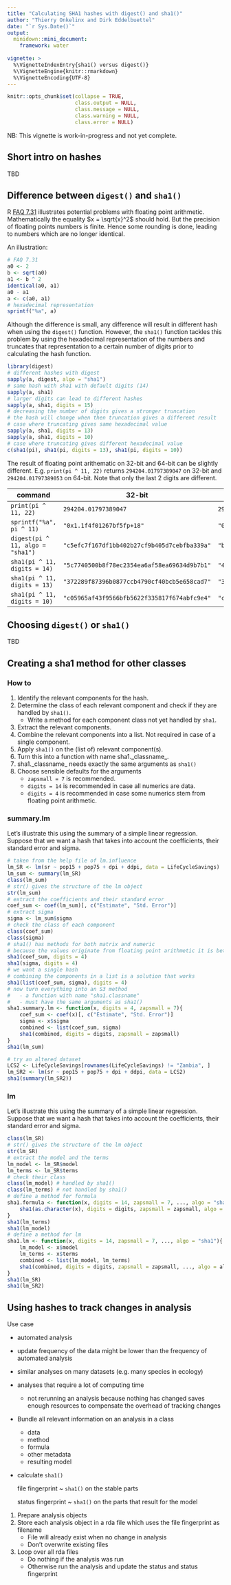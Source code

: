 ```yaml
---
title: "Calculating SHA1 hashes with digest() and sha1()"
author: "Thierry Onkelinx and Dirk Eddelbuettel"
date: "`r Sys.Date()`"
output:
  minidown::mini_document:
    framework: water
    
vignette: >
  %\VignetteIndexEntry{sha1() versus digest()}
  %\VignetteEngine{knitr::rmarkdown}
  %\VignetteEncoding{UTF-8}
---
```


```r
knitr::opts_chunk$set(collapse = TRUE,
                      class.output = NULL,
                      class.message = NULL,
                      class.warning = NULL,
                      class.error = NULL)
```


NB: This vignette is work-in-progress and not yet complete.

## Short intro on hashes

TBD

## Difference between `digest()` and `sha1()`

R [FAQ 7.31](https://cran.r-project.org/doc/FAQ/R-FAQ.html#Why-doesn_0027t-R-think-these-numbers-are-equal_003f) illustrates potential problems with floating point arithmetic. Mathematically the equality $x = \sqrt{x}^2$ should hold. But the precision of floating points numbers is finite. Hence some rounding is done, leading to numbers which are no longer identical.

An illustration:

```r
# FAQ 7.31
a0 <- 2
b <- sqrt(a0)
a1 <- b ^ 2
identical(a0, a1)
a0 - a1
a <- c(a0, a1)
# hexadecimal representation
sprintf("%a", a)
```

Although the difference is small, any difference will result in different hash when using the `digest()` function. 
However, the `sha1()` function tackles this problem by using the hexadecimal representation of the numbers and truncates 
that representation to a certain number of digits prior to calculating the hash function. 

```r
library(digest)
# different hashes with digest
sapply(a, digest, algo = "sha1")
# same hash with sha1 with default digits (14)
sapply(a, sha1)
# larger digits can lead to different hashes
sapply(a, sha1, digits = 15)
# decreasing the number of digits gives a stronger truncation
# the hash will change when then truncation gives a different result
# case where truncating gives same hexadecimal value
sapply(a, sha1, digits = 13)
sapply(a, sha1, digits = 10)
# case where truncating gives different hexadecimal value
c(sha1(pi), sha1(pi, digits = 13), sha1(pi, digits = 10))
```

The result of floating point arithematic on 32-bit and 64-bit can be slightly different. E.g. `print(pi ^ 11, 22)` returns `294204.01797389047` on 32-bit and `294204.01797389053` on 64-bit. Note that only the last 2 digits are different.  

| command | 32-bit | 64-bit|
| - | - | - |
| `print(pi ^ 11, 22)` | `294204.01797389047` | `294204.01797389053` |
| `sprintf("%a", pi ^ 11)`| `"0x1.1f4f01267bf5fp+18"` | `"0x1.1f4f01267bf6p+18"` |
| `digest(pi ^ 11, algo = "sha1")` | `"c5efc7f167df1bb402b27cf9b405d7cebfba339a"` | `"b61f6fea5e2a7952692cefe8bba86a00af3de713"`|
| `sha1(pi ^ 11, digits = 14)` | `"5c7740500b8f78ec2354ea6af58ea69634d9b7b1"` | `"4f3e296b9922a7ddece2183b1478d0685609a359"` |
| `sha1(pi ^ 11, digits = 13)` | `"372289f87396b0877ccb4790cf40bcb5e658cad7"` | `"372289f87396b0877ccb4790cf40bcb5e658cad7"` |
| `sha1(pi ^ 11, digits = 10)` | `"c05965af43f9566bfb5622f335817f674abfc9e4"` | `"c05965af43f9566bfb5622f335817f674abfc9e4"` |

## Choosing `digest()` or `sha1()`

TBD

## Creating a sha1 method for other classes

### How to

1. Identify the relevant components for the hash.
1. Determine the class of each relevant component and check if they are handled by `sha1()`.
    - Write a method for each component class not yet handled by `sha1`.
1. Extract the relevant components.
1. Combine the relevant components into a list. Not required in case of a single component.
1. Apply `sha1()` on the (list of) relevant component(s).
1. Turn this into a function with name sha1._classname_.
1. sha1._classname_ needs exactly the same arguments as `sha1()`
1. Choose sensible defaults for the arguments
    - `zapsmall = 7` is recommended.
    - `digits = 14` is recommended in case all numerics are data.
    - `digits = 4` is recommended in case some numerics stem from floating point arithmetic.

###  summary.lm

Let's illustrate this using the summary of a simple linear regression. Suppose that we want a hash that takes into account the coefficients, their standard error and sigma.

```r
# taken from the help file of lm.influence
lm_SR <- lm(sr ~ pop15 + pop75 + dpi + ddpi, data = LifeCycleSavings)
lm_sum <- summary(lm_SR)
class(lm_sum)
# str() gives the structure of the lm object
str(lm_sum)
# extract the coefficients and their standard error
coef_sum <- coef(lm_sum)[, c("Estimate", "Std. Error")]
# extract sigma
sigma <- lm_sum$sigma
# check the class of each component
class(coef_sum)
class(sigma)
# sha1() has methods for both matrix and numeric
# because the values originate from floating point arithmetic it is better to use a low number of digits
sha1(coef_sum, digits = 4)
sha1(sigma, digits = 4)
# we want a single hash
# combining the components in a list is a solution that works
sha1(list(coef_sum, sigma), digits = 4)
# now turn everything into an S3 method
#   - a function with name "sha1.classname"
#   - must have the same arguments as sha1()
sha1.summary.lm <- function(x, digits = 4, zapsmall = 7){
    coef_sum <- coef(x)[, c("Estimate", "Std. Error")]
    sigma <- x$sigma
    combined <- list(coef_sum, sigma)
    sha1(combined, digits = digits, zapsmall = zapsmall)
}
sha1(lm_sum)

# try an altered dataset
LCS2 <- LifeCycleSavings[rownames(LifeCycleSavings) != "Zambia", ]
lm_SR2 <- lm(sr ~ pop15 + pop75 + dpi + ddpi, data = LCS2)
sha1(summary(lm_SR2))
```

###  lm

Let's illustrate this using the summary of a simple linear regression. Suppose that we want a hash that takes into account the coefficients, their standard error and sigma.

```r
class(lm_SR)
# str() gives the structure of the lm object
str(lm_SR)
# extract the model and the terms
lm_model <- lm_SR$model
lm_terms <- lm_SR$terms
# check their class
class(lm_model) # handled by sha1()
class(lm_terms) # not handled by sha1()
# define a method for formula
sha1.formula <- function(x, digits = 14, zapsmall = 7, ..., algo = "sha1"){
    sha1(as.character(x), digits = digits, zapsmall = zapsmall, algo = algo)
}
sha1(lm_terms)
sha1(lm_model)
# define a method for lm
sha1.lm <- function(x, digits = 14, zapsmall = 7, ..., algo = "sha1"){
    lm_model <- x$model
    lm_terms <- x$terms
    combined <- list(lm_model, lm_terms)
    sha1(combined, digits = digits, zapsmall = zapsmall, ..., algo = algo)
}
sha1(lm_SR)
sha1(lm_SR2)
```

## Using hashes to track changes in analysis

Use case

- automated analysis
- update frequency of the data might be lower than the frequency of automated analysis
- similar analyses on many datasets (e.g. many species in ecology)
- analyses that require a lot of computing time
    - not rerunning an analysis because nothing has changed saves enough resources to compensate the overhead of tracking changes

- Bundle all relevant information on an analysis in a class
    - data
    - method
    - formula
    - other metadata
    - resulting model
- calculate `sha1()`

    file fingerprint
      ~ `sha1()` on the stable parts
    
    status fingerprint
      ~ `sha1()` on the parts that result for the model

1. Prepare analysis objects
1. Store each analysis object in a rda file which uses the file fingerprint as filename
    - File will already exist when no change in analysis
    - Don't overwrite existing files
1. Loop over all rda files
    - Do nothing if the analysis was run
    - Otherwise run the analysis and update the status and status fingerprint
